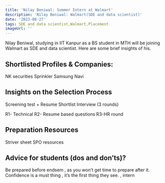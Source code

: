 ```yaml
---
title: 'Nilay Beniwal: Summer Intern at Walmart'
description: 'Nilay Beniwal: Walmart(SDE and data scientist)'
date: '2023-08-27'
tags: SDE and data scientist,Walmart,Placement
imageUrl: ''
---
```


Nilay Beniwal, studying in IIT Kanpur as a BS student in MTH  will be joining Walmart as SDE and data scientist. Here are some brief insights of his.

## Shortlisted Profiles & Companies:
NK securities
Sprinkler
Samsung
Navi

## Insights on the Selection Process
Screening test + Resume Shortlist
Interview (3 rounds)

R1- Technical
R2- Resume based questions
R3-HR round

##  Preparation Resources
Striver sheet
SPO resources

## Advice for students (dos and don’ts)? 
Be prepared before endsem , as you won’t get time to prepare after it.
Confidence is a must thing , it’s the first thing they see. , intern

